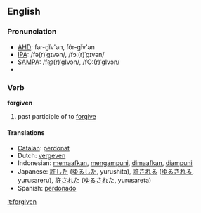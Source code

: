 ==English==

=== Pronunciation ===
*[[w:AHD|AHD]]: fər-gĭv'ən, fôr-gĭv'ən
*[[w:IPA|IPA]]: /fə(r)ˈgɪvən/, /fɔː(r)ˈgɪvən/
*[[w:SAMPA|SAMPA]]: /f@(r)ˈgIvən/, /fO:(r)ˈgIvən/
*{{audio|en-us-forgiven.ogg|Audio (US)}}

=== Verb ===
'''forgiven'''

# past participle of to [[forgive]]

==== Translations ====
*[[Catalan]]: [[perdonat]]
*Dutch: [[vergeven]]
*Indonesian: [[maaf|memaafkan]], [[ampun|mengampuni]], [[maaf|dimaafkan]], [[ampun|diampuni]]
*Japanese: [[許した]] ([[ゆるした]], yurushita), [[許される]] ([[ゆるされる]], yurusareru), [[許された]] ([[ゆるされた]], yurusareta)
*Spanish: [[perdonado]]

[[it:forgiven]]